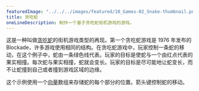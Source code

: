 ---
featuredImage: "../../../images/featured/10_Games-02_Snake-thumbnail.png"
title: 贪吃蛇
oneLineDescription: 制作一个基于贪吃蛇街机游戏的游戏。
---

这是一种叫做<a href="https://en.wikipedia.org/wiki/Snake_(video_game_genre)" target="_blank">贪吃蛇</a>的街机游戏类型的再现。第一个贪吃蛇游戏是 1976 年发布的 Blockade，许多游戏使用相同的结构。在贪吃蛇游戏中，玩家控制一条蛇的移动，在这个例子中，蛇由一条绿色线代表。玩家的目标是使蛇与一个由红点代表的果实相撞。每次蛇与果实相撞，蛇就会变长。玩家的目标是尽可能地让蛇变长，而不让蛇撞到自己或者撞到游戏区域的边缘。

这个示例使用一个<a href="/reference/#/p5.Vector/" target="_blank">向量</a>数组来存储蛇的每个部分的位置。箭头键控制蛇的移动。
